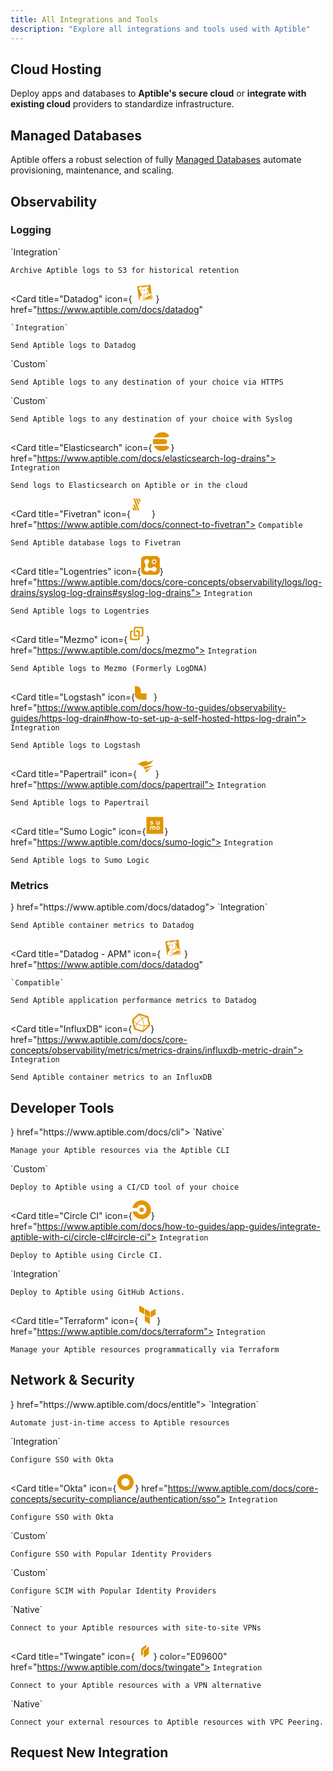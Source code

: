 ```yaml
---
title: All Integrations and Tools
description: "Explore all integrations and tools used with Aptible"
---
```


## Cloud Hosting

Deploy apps and databases to **Aptible's secure cloud** or **integrate with existing cloud** providers to standardize infrastructure.

<CloudsSnippet />

## Managed Databases

Aptible offers a robust selection of fully [Managed Databases](https://www.aptible.com/docs/databases) automate provisioning, maintenance, and scaling.

<DatabasesSnippet />

## Observability

### Logging

<CardGroup cols={3}>
  <Card title="Amazon S3" icon="aws" color="E09600" href="https://www.aptible.com/docs/s3-log-archives">
    `Integration`

    Archive Aptible logs to S3 for historical retention
  </Card>

  <Card
    title="Datadog"
    icon={
<svg fill="#E09600" width="30px" height="30px"  viewBox="0 0 16 16" xmlns="http://www.w3.org/2000/svg" ><path  fill-rule="evenodd" d="M12.886 10.938l-1.157-.767-.965 1.622-1.122-.33-.988 1.517.05.478 5.374-.996-.313-3.378-.879 1.854zm-5.01-1.456l.861-.12c.14.064.237.088.404.13.26.069.562.134 1.009-.092.104-.052.32-.251.408-.365l3.532-.644.36 4.388L8.4 13.876l-.524-4.394zm6.56-1.581l-.348.067-.67-6.964L2.004 2.336l1.407 11.481 1.335-.195a3.03 3.03 0 00-.556-.576c-.393-.33-.254-.888-.022-1.24.307-.596 1.889-1.354 1.8-2.307-.033-.346-.088-.797-.407-1.106-.012.128.01.252.01.252s-.132-.169-.197-.398c-.065-.088-.116-.117-.185-.234-.05.136-.043.294-.043.294s-.107-.255-.125-.47a.752.752 0 00-.08.279s-.139-.403-.107-.62c-.064-.188-.252-.562-.199-1.412.348.245 1.115.187 1.414-.256.1-.147.167-.548-.05-1.337-.139-.506-.483-1.26-.618-1.546l-.016.012c.071.23.217.713.273.947.17.71.215.958.136 1.285-.068.285-.23.471-.642.68-.412.208-.958-.3-.993-.328-.4-.32-.709-.844-.744-1.098-.035-.278.16-.445.258-.672-.14.04-.298.112-.298.112s.188-.195.419-.364c.095-.063.152-.104.252-.188-.146-.003-.264.002-.264.002s.243-.133.496-.23c-.185-.007-.362 0-.362 0s.544-.245.973-.424c.295-.122.583-.086.745.15.212.308.436.476.909.58.29-.13.379-.197.744-.297.321-.355.573-.401.573-.401s-.125.115-.158.297c.182-.145.382-.265.382-.265s-.078.096-.15.249l.017.025c.213-.129.463-.23.463-.23s-.072.091-.156.209c.16-.002.486.006.612.02.745.017.9-.8 1.185-.902.358-.129.518-.206 1.128.396.523.518.932 1.444.73 1.652-.171.172-.507-.068-.879-.534a2.026 2.026 0 01-.415-.911c-.059-.313-.288-.495-.288-.495s.133.297.133.56c0 .142.018.678.246.979-.022.044-.033.217-.058.25-.265-.323-.836-.554-.929-.622.315.26 1.039.856 1.317 1.428.263.54.108 1.035.24 1.164.039.037.566.698.668 1.03.177.58.01 1.188-.222 1.566l-.647.101c-.094-.026-.158-.04-.243-.09.047-.082.14-.29.14-.333l-.036-.065a2.737 2.737 0 01-.819.726c-.367.21-.79.177-1.065.092-.781-.243-1.52-.774-1.698-.914 0 0-.005.112.028.137.197.223.648.628 1.085.91l-.93.102.44 3.444c-.196.029-.226.042-.44.073-.187-.669-.547-1.105-.94-1.36-.347-.223-.825-.274-1.283-.183l-.03.034c.319-.033.695.014 1.08.26.38.24.685.863.797 1.238.144.479.244.991-.144 1.534-.275.386-1.08.6-1.73.138.174.281.409.51.725.554.469.064.914-.018 1.22-.334.262-.27.4-.836.364-1.432l.414-.06.15 1.069 6.852-.83-.56-5.487zm-4.168-2.905c-.02.044-.05.073-.005.216l.003.008.007.019.02.042c.08.168.17.326.32.406.038-.006.078-.01.12-.013a.546.546 0 01.284.047.607.607 0 00.003-.13c-.01-.212.042-.573-.363-.762-.153-.072-.367-.05-.439.04a.175.175 0 01.034.007c.108.038.035.075.015.12zm1.134 1.978c-.053-.03-.301-.018-.475.003-.333.04-.691.155-.77.217-.143.111-.078.305.027.384.297.223.556.372.83.336.168-.022.317-.29.422-.534.072-.167.072-.348-.034-.406zM8.461 5.259c.093-.09-.467-.207-.902.09-.32.221-.33.693-.024.96.03.027.056.046.08.06a2.75 2.75 0 01.809-.24c.065-.072.14-.2.121-.434-.025-.315-.263-.265-.084-.436z" clip-rule="evenodd"/></svg>
}
    href="https://www.aptible.com/docs/datadog"
  >
    `Integration`

    Send Aptible logs to Datadog
  </Card>

  <Card title="Custom - HTTPS" icon="globe" color="E09600" href="https://www.aptible.com/docs/https-log-drains">
    `Custom`

    Send Aptible logs to any destination of your choice via HTTPS
  </Card>

  <Card title="Custom - Syslog" icon="globe" color="E09600" href="https://www.aptible.com/docs/syslog-log-drains">
    `Custom`

    Send Aptible logs to any destination of your choice with Syslog
  </Card>

  <Card title="Elasticsearch" icon={<svg fill="#E09600" width="30px" height="30px" viewBox="0 0 24 24" role="img" xmlns="http://www.w3.org/2000/svg"><path d="M13.394 0C8.683 0 4.609 2.716 2.644 6.667h15.641a4.77 4.77 0 0 0 3.073-1.11c.446-.375.864-.785 1.247-1.243l.001-.002A11.974 11.974 0 0 0 13.394 0zM1.804 8.889a12.009 12.009 0 0 0 0 6.222h14.7a3.111 3.111 0 1 0 0-6.222zm.84 8.444C4.61 21.283 8.684 24 13.395 24c3.701 0 7.011-1.677 9.212-4.312l-.001-.002a9.958 9.958 0 0 0-1.247-1.243 4.77 4.77 0 0 0-3.073-1.11z"/></svg>} href="https://www.aptible.com/docs/elasticsearch-log-drains">
    `Integration`&#x20;

    Send logs to Elasticsearch on Aptible or in the cloud
  </Card>

  <Card title="Fivetran" icon={<svg fill="#E09600" width="30px" height="30px" viewBox="0 0 100 100" role="img" xmlns="http://www.w3.org/2000/svg"><path  d="M40.8,32h6.4c0.5,0,1-0.4,1-1c0-0.1,0-0.3-0.1-0.4L37.1,0.6C36.9,0.3,36.6,0,36.2,0h-6.4c-0.5,0-1,0.4-1,1 		c0,0.1,0,0.2,0.1,0.3l11.1,30.2C40.1,31.8,40.4,32,40.8,32z"/> 	<path class="st0" d="M39.7,64h6.4c0.5,0,1-0.4,1-1c0-0.1,0-0.2-0.1-0.3L24.2,0.6C24.1,0.3,23.7,0,23.3,0h-6.4c-0.5,0-1,0.4-1,1 		c0,0.1,0,0.2,0.1,0.3l22.8,62.1C38.9,63.8,39.3,64,39.7,64z"/> 	<path class="st0" d="M27,64h6.4c0.5,0,0.9-0.4,1-0.9c0-0.1,0-0.3-0.1-0.4L23.2,32.6c-0.1-0.4-0.5-0.6-0.9-0.6h-6.5 		c-0.5,0-0.9,0.5-0.9,1c0,0.1,0,0.2,0.1,0.3l11,30.1C26.3,63.8,26.6,64,27,64z"/> 	<path class="st0" d="M41.6,1.3l5.2,14.1c0.1,0.4,0.5,0.6,0.9,0.6H54c0.5,0,1-0.4,1-1c0-0.1,0-0.2-0.1-0.3L49.7,0.6 		C49.6,0.3,49.3,0,48.9,0h-6.4c-0.5,0-1,0.4-1,1C41.5,1.1,41.5,1.2,41.6,1.3z"/> 	<path class="st0" d="M15.2,64h6.4c0.5,0,1-0.4,1-1c0-0.1,0-0.2-0.1-0.3l-5.2-14.1c-0.1-0.4-0.5-0.6-0.9-0.6H10c-0.5,0-1,0.4-1,1 		c0,0.1,0,0.2,0.1,0.3l5.2,14.1C14.4,63.8,14.8,64,15.2,64z"/> </svg>                             } href="https://www.aptible.com/docs/connect-to-fivetran">
    `Compatible`

    Send Aptible database logs to Fivetran
  </Card>

  <Card title="Logentries" icon={<svg width="30px" height="30px" viewBox="0 0 256 256" version="1.1" xmlns="http://www.w3.org/2000/svg" xmlns:xlink="http://www.w3.org/1999/xlink" preserveAspectRatio="xMidYMid"> 	<g> 		<path d="M201.73137,255.654114 L53.5857267,255.654114 C24.0701195,255.654114 0.230590681,231.814585 0.230590681,202.298978 L0.230590681,53.5857267 C0.230590681,24.0701195 24.0701195,0.230590681 53.5857267,0.230590681 L201.73137,0.230590681 C231.246977,0.230590681 255.086506,24.0701195 255.086506,53.5857267 L255.086506,202.298978 C255.086506,231.814585 231.246977,255.654114 201.73137,255.654114 Z" fill="#E09600">  </path> 		<path d="M202.298978,71.7491772 C204.569409,70.0463537 207.407448,68.3435302 209.67788,66.6407067 C208.542664,62.6674519 206.272233,59.261805 204.001801,55.856158 C201.163762,56.9913736 198.893331,58.6941971 196.055292,59.8294128 C194.352468,58.6941971 192.649645,56.9913736 190.379214,55.856158 C190.946821,53.0181188 191.514429,49.6124719 192.082037,46.7744327 C188.108782,45.639217 184.135527,43.9363936 180.162273,43.3687857 C179.027057,46.2068249 178.459449,49.044864 177.324234,51.8829032 C175.053802,51.8829032 172.783371,52.450511 171.080547,53.0181188 C169.377724,50.7476875 167.6749,47.9096484 165.972077,45.639217 C161.998822,46.7744327 158.593175,49.044864 155.187528,51.8829032 C156.322744,54.7209423 157.457959,57.5589815 159.160783,60.3970206 C157.457959,62.0998441 156.322744,63.8026676 155.187528,65.5054911 C152.349489,64.9378832 148.943842,64.3702754 146.105803,63.8026676 C144.970587,67.7759224 143.835372,71.7491772 142.700156,75.722432 C145.538195,76.8576477 148.376234,77.9928633 151.214273,78.5604712 C151.214273,80.8309025 151.781881,83.1013338 151.781881,85.3717651 C149.51145,87.0745886 146.673411,88.7774121 144.402979,90.4802356 C145.538195,94.4534904 147.808626,97.8591374 150.646666,101.264784 C153.484705,100.129569 156.322744,98.4267452 159.160783,97.2915295 C160.863606,98.994353 162.56643,100.129569 164.269253,101.264784 C163.701646,104.102823 163.134038,107.50847 162.56643,110.34651 C166.539685,112.049333 170.51294,112.616941 174.486194,113.184549 C175.053802,110.34651 176.189018,107.50847 177.324234,104.670431 C179.594665,104.670431 181.865096,104.102823 184.135527,104.102823 C185.838351,106.373255 187.541174,109.211294 189.243998,111.481725 C193.217253,109.778902 196.6229,108.076078 199.460939,105.238039 C198.325723,102.4 196.6229,99.5619609 195.487684,96.7239217 C196.6229,95.0210982 198.325723,93.3182747 199.460939,91.6154512 C202.298978,92.1830591 205.704625,92.7506669 208.542664,93.3182747 C209.67788,89.3450199 211.380703,85.3717651 211.948311,81.3985103 C209.110272,80.8309025 206.272233,79.6956868 203.434194,78.5604712 C203.434194,76.2900398 202.866586,74.0196085 202.298978,71.7491772 L202.298978,71.7491772 Z M189.811606,79.6956868 C189.811606,87.0745886 181.865096,92.1830591 175.053802,89.9126277 C168.810116,88.2098043 164.836861,80.8309025 167.107293,74.5872164 C168.242508,70.6139615 171.648155,68.3435302 175.053802,67.2083146 C182.432704,64.9378832 190.379214,71.7491772 189.811606,79.6956868 L189.811606,79.6956868 Z" fill="#FFFFFF">  </path> 		<circle fill="#F36D21" cx="177.324234" cy="78.5604712" r="17.0282349">  </circle> 		<path d="M127.374745,193.217253 C140.997332,192.649645 150.079058,202.298978 160.863606,207.975056 C176.756626,216.489174 192.082037,214.78635 204.001801,200.596155 C209.67788,193.784861 212.515919,186.973567 212.515919,179.594665 L212.515919,179.594665 C212.515919,172.783371 209.67788,165.404469 204.569409,159.160783 C192.649645,144.402979 177.324234,144.402979 161.431214,152.349489 C155.755136,155.187528 150.646666,159.728391 144.402979,162.56643 C129.645176,169.377724 115.45498,168.810116 102.4,156.890352 C89.3450199,144.402979 84.8041573,130.212784 92.7506669,113.752157 C95.588706,108.076078 99.5619609,102.4 102.4,96.7239217 C111.481725,80.2632946 113.184549,63.8026676 97.8591374,50.7476875 C91.6154512,45.0716092 84.2365495,42.8011779 77.4252555,42.8011779 L77.4252555,42.8011779 C70.6139615,42.8011779 63.2350598,45.639217 56.4237658,50.7476875 C40.5307466,63.2350598 38.8279231,80.8309025 49.6124719,96.1563139 C65.5054911,118.293019 67.2083146,138.159293 50.1800797,160.295999 C39.3955309,174.486194 39.3955309,190.946821 53.0181188,204.001801 C59.8294128,210.813095 67.2083146,213.651135 74.5872164,213.651135 L74.5872164,213.651135 C81.9661181,213.651135 89.9126277,210.813095 97.2915295,206.272233 C106.940863,200.028547 115.45498,192.082037 127.374745,193.217253 L127.374745,193.217253 Z" fill="#FFFFFF">  </path> 	</g> </svg>} href="https://www.aptible.com/docs/core-concepts/observability/logs/log-drains/syslog-log-drains#syslog-log-drains">
    `Integration`

    Send Aptible logs to Logentries
  </Card>

  <Card title="Mezmo" icon={<svg version="1.0" xmlns="http://www.w3.org/2000/svg"  width="30" height="30" viewBox="0 0 300.000000 300.000000"  preserveAspectRatio="xMidYMid meet"> <g transform="translate(0.000000,300.000000) scale(0.050000,-0.050000)" fill="#E09600" stroke="none"> <path d="M2330 5119 c-86 -26 -205 -130 -251 -220 -60 -118 -61 -2498 -1 -2615 111 -215 194 -244 701 -244 l421 0 0 227 0 228 -285 3 c-465 4 -434 -73 -435 1088 0 1005 0 1002 119 1064 79 40 1861 45 1939 5 136 -70 132 -41 132 -1051 0 -1107 1 -1104 -264 -1104 -190 -1 -186 5 -186 -242 l0 -218 285 0 c315 1 396 22 499 132 119 127 116 96 116 1414 l0 1207 -55 108 c-41 82 -80 124 -153 169 l-99 60 -1211 3 c-668 2 -1239 -4 -1272 -14z"/> <path d="M1185 3961 c-106 -26 -219 -113 -279 -216 l-56 -95 0 -1240 c0 -1737 -175 -1560 1550 -1560 l1230 0 83 44 c248 133 247 127 247 1530 l0 1189 -55 108 c-112 221 -220 258 -760 259 l-385 0 0 -238 0 -238 285 -8 c469 -13 435 72 435 -1086 0 -1013 1 -1007 -131 -1062 -100 -41 -1798 -41 -1898 0 -132 55 -131 49 -131 1062 0 1115 -15 1061 292 1085 l149 11 -5 232 -6 232 -250 3 c-137 2 -279 -4 -315 -12z"/> </g> </svg>} href="https://www.aptible.com/docs/mezmo">
    `Integration`

    Send Aptible logs to Mezmo (Formerly LogDNA)
  </Card>

  <Card title="Logstash" icon={<svg xmlns="http://www.w3.org/2000/svg" width="30" height="30" viewBox="200 50 200 200" fill="none">   <g clip-path="url(#clip0_404_1629)">     <path d="M0 8C0 3.58172 3.58172 0 8 0H512C516.418 0 520 3.58172 520 8V332C520 336.418 516.418 340 512 340H8C3.58172 340 0 336.418 0 332V8Z" fill="none"></path>     <path d="M262.969 175.509H195.742V98H216.042C242.142 98 262.969 119.091 262.969 144.927V175.509Z" fill="#E09600"></path>     <path d="M262.969 243C225.797 243 195.478 212.945 195.478 175.509H262.969V243Z" fill="#E09600"></path>     <path d="M262.969 175.509H324.397V243H262.969V175.509Z" fill="#E09600"></path>     <path d="M262.969 175.509H277.206V243H262.969V175.509Z" fill="#E09600"></path>   </g>   <defs>     <clipPath id="clip0_404_1629">       <rect width="520" height="340" fill="white"></rect>     </clipPath>   </defs> </svg>} href="https://www.aptible.com/docs/how-to-guides/observability-guides/https-log-drain#how-to-set-up-a-self-hosted-https-log-drain">
    `Integration`

    Send Aptible logs to Logstash
  </Card>

  <Card title="Papertrail" icon={<svg fill="#E09600" width="30px" height="30px"  viewBox="-2.5 0 75 75" xmlns="http://www.w3.org/2000/svg" ><path  fill-rule="evenodd"  d="M30.47 30.408l-8.773 2.34C15.668 27.308 8.075 23.9 0 23.04A70.43 70.43 0 0 1 40.898 9.803l-5.026 4.62s21.385-.75 26.755-8.117c-.14.763-.37 1.507-.687 2.217a24.04 24.04 0 0 1-7.774 10.989 44.55 44.55 0 0 1-11.083 6.244 106.49 106.49 0 0 1-12.051 4.402h-.562M64 29.44a117.73 117.73 0 0 0-40.242 5.339 38.71 38.71 0 0 1 6.775 9.647C41.366 38.43 56.258 30.75 63.97 29.7M32 47.485c1.277 3.275 2.096 6.7 2.435 10.21L53.167 38.37z" clip-rule="evenodd"/></svg>} href="https://www.aptible.com/docs/papertrail">
    `Integration`

    Send Aptible logs to Papertrail
  </Card>

  <Card title="Sumo Logic" icon={<svg version="1.0" xmlns="http://www.w3.org/2000/svg"  width="30" height="30" viewBox="0 0 200.000000 200.000000"  preserveAspectRatio="xMidYMid meet"> <metadata> Created by potrace 1.10, written by Peter Selinger 2001-2011 </metadata> <g transform="translate(0.000000,200.000000) scale(0.100000,-0.100000)" fill="#E09600" stroke="none"> <path d="M105 1888 c-3 -7 -4 -411 -3 -898 l3 -885 895 0 895 0 0 895 0 895 -893 3 c-709 2 -894 0 -897 -10z m663 -447 c48 -24 52 -38 19 -69 l-23 -22 -39 20 c-46 23 -93 26 -120 6 -27 -20 -12 -43 37 -56 98 -24 119 -32 148 -56 61 -52 29 -156 -57 -185 -57 -18 -156 -6 -203 25 -46 30 -49 44 -16 75 l23 22 38 -25 c45 -31 124 -36 146 -10 22 27 -2 46 -89 69 -107 28 -122 42 -122 115 0 63 10 78 70 105 46 20 133 14 188 -14z m502 -116 c0 -124 2 -137 21 -156 16 -16 29 -20 53 -15 58 11 66 33 66 178 l0 129 48 -3 47 -3 3 -187 2 -188 -45 0 c-33 0 -45 4 -45 15 0 12 -6 11 -32 -5 -37 -23 -112 -27 -152 -8 -52 23 -61 51 -64 206 -2 78 -1 149 2 157 4 10 20 15 51 15 l45 0 0 -135z m-494 -419 l28 -23 35 24 c30 21 45 24 90 20 46 -3 59 -9 83 -36 l28 -31 0 -160 0 -160 -44 0 -44 0 -4 141 c-3 125 -5 142 -22 155 -29 20 -54 17 -81 -11 -24 -23 -25 -29 -25 -155 l0 -130 -45 0 -45 0 0 119 c0 117 -9 168 -33 183 -22 14 -48 8 -72 -17 -24 -23 -25 -29 -25 -155 l0 -130 -45 0 -45 0 0 190 0 190 45 0 c34 0 45 -4 45 -16 0 -13 5 -12 26 5 38 30 114 29 150 -3z m654 2 c71 -36 90 -74 90 -177 0 -75 -3 -91 -24 -122 -64 -94 -217 -103 -298 -18 l-38 40 0 99 c0 97 1 100 32 135 17 20 45 42 62 50 49 21 125 18 176 -7z"/> <path d="M1281 824 c-28 -24 -31 -31 -31 -88 0 -95 44 -139 117 -115 46 15 66 57 61 127 -4 45 -10 60 -32 79 -36 30 -77 29 -115 -3z"/> </g> </svg>} href="https://www.aptible.com/docs/sumo-logic">
    `Integration`

    Send Aptible logs to Sumo Logic
  </Card>
</CardGroup>

### Metrics

<CardGroup cols={3}>
  <Card title="Datadog - Container Monitoring" icon={<svg fill="#E09600" width="30px" height="30px"  viewBox="0 0 16 16" xmlns="http://www.w3.org/2000/svg" ><path  fill-rule="evenodd" d="M12.886 10.938l-1.157-.767-.965 1.622-1.122-.33-.988 1.517.05.478 5.374-.996-.313-3.378-.879 1.854zm-5.01-1.456l.861-.12c.14.064.237.088.404.13.26.069.562.134 1.009-.092.104-.052.32-.251.408-.365l3.532-.644.36 4.388L8.4 13.876l-.524-4.394zm6.56-1.581l-.348.067-.67-6.964L2.004 2.336l1.407 11.481 1.335-.195a3.03 3.03 0 00-.556-.576c-.393-.33-.254-.888-.022-1.24.307-.596 1.889-1.354 1.8-2.307-.033-.346-.088-.797-.407-1.106-.012.128.01.252.01.252s-.132-.169-.197-.398c-.065-.088-.116-.117-.185-.234-.05.136-.043.294-.043.294s-.107-.255-.125-.47a.752.752 0 00-.08.279s-.139-.403-.107-.62c-.064-.188-.252-.562-.199-1.412.348.245 1.115.187 1.414-.256.1-.147.167-.548-.05-1.337-.139-.506-.483-1.26-.618-1.546l-.016.012c.071.23.217.713.273.947.17.71.215.958.136 1.285-.068.285-.23.471-.642.68-.412.208-.958-.3-.993-.328-.4-.32-.709-.844-.744-1.098-.035-.278.16-.445.258-.672-.14.04-.298.112-.298.112s.188-.195.419-.364c.095-.063.152-.104.252-.188-.146-.003-.264.002-.264.002s.243-.133.496-.23c-.185-.007-.362 0-.362 0s.544-.245.973-.424c.295-.122.583-.086.745.15.212.308.436.476.909.58.29-.13.379-.197.744-.297.321-.355.573-.401.573-.401s-.125.115-.158.297c.182-.145.382-.265.382-.265s-.078.096-.15.249l.017.025c.213-.129.463-.23.463-.23s-.072.091-.156.209c.16-.002.486.006.612.02.745.017.9-.8 1.185-.902.358-.129.518-.206 1.128.396.523.518.932 1.444.73 1.652-.171.172-.507-.068-.879-.534a2.026 2.026 0 01-.415-.911c-.059-.313-.288-.495-.288-.495s.133.297.133.56c0 .142.018.678.246.979-.022.044-.033.217-.058.25-.265-.323-.836-.554-.929-.622.315.26 1.039.856 1.317 1.428.263.54.108 1.035.24 1.164.039.037.566.698.668 1.03.177.58.01 1.188-.222 1.566l-.647.101c-.094-.026-.158-.04-.243-.09.047-.082.14-.29.14-.333l-.036-.065a2.737 2.737 0 01-.819.726c-.367.21-.79.177-1.065.092-.781-.243-1.52-.774-1.698-.914 0 0-.005.112.028.137.197.223.648.628 1.085.91l-.93.102.44 3.444c-.196.029-.226.042-.44.073-.187-.669-.547-1.105-.94-1.36-.347-.223-.825-.274-1.283-.183l-.03.034c.319-.033.695.014 1.08.26.38.24.685.863.797 1.238.144.479.244.991-.144 1.534-.275.386-1.08.6-1.73.138.174.281.409.51.725.554.469.064.914-.018 1.22-.334.262-.27.4-.836.364-1.432l.414-.06.15 1.069 6.852-.83-.56-5.487zm-4.168-2.905c-.02.044-.05.073-.005.216l.003.008.007.019.02.042c.08.168.17.326.32.406.038-.006.078-.01.12-.013a.546.546 0 01.284.047.607.607 0 00.003-.13c-.01-.212.042-.573-.363-.762-.153-.072-.367-.05-.439.04a.175.175 0 01.034.007c.108.038.035.075.015.12zm1.134 1.978c-.053-.03-.301-.018-.475.003-.333.04-.691.155-.77.217-.143.111-.078.305.027.384.297.223.556.372.83.336.168-.022.317-.29.422-.534.072-.167.072-.348-.034-.406zM8.461 5.259c.093-.09-.467-.207-.902.09-.32.221-.33.693-.024.96.03.027.056.046.08.06a2.75 2.75 0 01.809-.24c.065-.072.14-.2.121-.434-.025-.315-.263-.265-.084-.436z" clip-rule="evenodd"/></svg>} href="https://www.aptible.com/docs/datadog">
    `Integration`

    Send Aptible container metrics to Datadog
  </Card>

  <Card
    title="Datadog - APM"
    icon={
<svg fill="#E09600" width="30px" height="30px"  viewBox="0 0 16 16" xmlns="http://www.w3.org/2000/svg" ><path  fill-rule="evenodd" d="M12.886 10.938l-1.157-.767-.965 1.622-1.122-.33-.988 1.517.05.478 5.374-.996-.313-3.378-.879 1.854zm-5.01-1.456l.861-.12c.14.064.237.088.404.13.26.069.562.134 1.009-.092.104-.052.32-.251.408-.365l3.532-.644.36 4.388L8.4 13.876l-.524-4.394zm6.56-1.581l-.348.067-.67-6.964L2.004 2.336l1.407 11.481 1.335-.195a3.03 3.03 0 00-.556-.576c-.393-.33-.254-.888-.022-1.24.307-.596 1.889-1.354 1.8-2.307-.033-.346-.088-.797-.407-1.106-.012.128.01.252.01.252s-.132-.169-.197-.398c-.065-.088-.116-.117-.185-.234-.05.136-.043.294-.043.294s-.107-.255-.125-.47a.752.752 0 00-.08.279s-.139-.403-.107-.62c-.064-.188-.252-.562-.199-1.412.348.245 1.115.187 1.414-.256.1-.147.167-.548-.05-1.337-.139-.506-.483-1.26-.618-1.546l-.016.012c.071.23.217.713.273.947.17.71.215.958.136 1.285-.068.285-.23.471-.642.68-.412.208-.958-.3-.993-.328-.4-.32-.709-.844-.744-1.098-.035-.278.16-.445.258-.672-.14.04-.298.112-.298.112s.188-.195.419-.364c.095-.063.152-.104.252-.188-.146-.003-.264.002-.264.002s.243-.133.496-.23c-.185-.007-.362 0-.362 0s.544-.245.973-.424c.295-.122.583-.086.745.15.212.308.436.476.909.58.29-.13.379-.197.744-.297.321-.355.573-.401.573-.401s-.125.115-.158.297c.182-.145.382-.265.382-.265s-.078.096-.15.249l.017.025c.213-.129.463-.23.463-.23s-.072.091-.156.209c.16-.002.486.006.612.02.745.017.9-.8 1.185-.902.358-.129.518-.206 1.128.396.523.518.932 1.444.73 1.652-.171.172-.507-.068-.879-.534a2.026 2.026 0 01-.415-.911c-.059-.313-.288-.495-.288-.495s.133.297.133.56c0 .142.018.678.246.979-.022.044-.033.217-.058.25-.265-.323-.836-.554-.929-.622.315.26 1.039.856 1.317 1.428.263.54.108 1.035.24 1.164.039.037.566.698.668 1.03.177.58.01 1.188-.222 1.566l-.647.101c-.094-.026-.158-.04-.243-.09.047-.082.14-.29.14-.333l-.036-.065a2.737 2.737 0 01-.819.726c-.367.21-.79.177-1.065.092-.781-.243-1.52-.774-1.698-.914 0 0-.005.112.028.137.197.223.648.628 1.085.91l-.93.102.44 3.444c-.196.029-.226.042-.44.073-.187-.669-.547-1.105-.94-1.36-.347-.223-.825-.274-1.283-.183l-.03.034c.319-.033.695.014 1.08.26.38.24.685.863.797 1.238.144.479.244.991-.144 1.534-.275.386-1.08.6-1.73.138.174.281.409.51.725.554.469.064.914-.018 1.22-.334.262-.27.4-.836.364-1.432l.414-.06.15 1.069 6.852-.83-.56-5.487zm-4.168-2.905c-.02.044-.05.073-.005.216l.003.008.007.019.02.042c.08.168.17.326.32.406.038-.006.078-.01.12-.013a.546.546 0 01.284.047.607.607 0 00.003-.13c-.01-.212.042-.573-.363-.762-.153-.072-.367-.05-.439.04a.175.175 0 01.034.007c.108.038.035.075.015.12zm1.134 1.978c-.053-.03-.301-.018-.475.003-.333.04-.691.155-.77.217-.143.111-.078.305.027.384.297.223.556.372.83.336.168-.022.317-.29.422-.534.072-.167.072-.348-.034-.406zM8.461 5.259c.093-.09-.467-.207-.902.09-.32.221-.33.693-.024.96.03.027.056.046.08.06a2.75 2.75 0 01.809-.24c.065-.072.14-.2.121-.434-.025-.315-.263-.265-.084-.436z" clip-rule="evenodd"/></svg>
}
    href="https://www.aptible.com/docs/datadog"
  >
    `Compatible`

    Send Aptible application performance metrics to Datadog
  </Card>

  <Card title="InfluxDB" icon={<svg fill="#E09600" width="30px" height="30px" viewBox="-2.5 0 261 261" version="1.1" xmlns="http://www.w3.org/2000/svg" xmlns:xlink="http://www.w3.org/1999/xlink" preserveAspectRatio="xMidYMid">     <g>         <path d="M255.59672,156.506259 L230.750771,48.7630778 C229.35754,42.9579495 224.016822,36.920616 217.979489,35.2951801 L104.895589,0.464410265 C103.502359,-2.84217094e-14 101.876923,-2.84217094e-14 100.019282,-2.84217094e-14 C95.1429738,-2.84217094e-14 90.266666,1.85764106 86.783589,4.87630778 L5.74399781,80.3429758 C1.33210029,84.290463 -0.989951029,92.1854375 0.403279765,97.7583607 L26.8746649,213.164312 C28.2678956,218.96944 33.6086137,225.006773 39.6459471,226.632209 L145.531487,259.605338 C146.924718,260.069748 148.550154,260.069748 150.407795,260.069748 C155.284103,260.069748 160.160411,258.212107 163.643488,255.19344 L250.256002,174.61826 C254.6679,169.974157 256.989951,162.543593 255.59672,156.506259 Z M116.738051,26.0069748 L194.52677,49.9241035 C197.545437,50.852924 197.545437,52.2461548 194.52677,52.9427702 L153.658667,62.2309755 C150.64,63.159796 146.228103,61.7665652 144.138257,59.4445139 L115.809231,28.7934364 C113.254974,26.23918 113.719384,25.0781543 116.738051,26.0069748 Z M165.268924,165.330054 C166.197744,168.348721 164.107898,170.206362 161.089231,169.277541 L77.2631786,143.270567 C74.2445119,142.341746 73.5478965,139.78749 75.8699478,137.697643 L139.958564,78.0209245 C142.280616,75.6988732 144.834872,76.6276937 145.531487,79.6463604 L165.268924,165.330054 Z M27.10687,89.398976 L95.1429738,26.0069748 C97.4650251,23.6849235 100.948102,24.1493338 103.270153,26.23918 L137.404308,63.159796 C139.726359,65.4818473 139.261949,68.9649243 137.172103,71.2869756 L69.1359989,134.678977 C66.8139476,137.001028 63.3308706,136.536618 61.0088193,134.446772 L26.8746649,97.5261556 C24.5526135,94.9718991 24.7848187,91.256617 27.10687,89.398976 Z M43.5934344,189.711593 L25.7136392,110.761848 C24.7848187,107.743181 26.1780495,107.046566 28.2678956,109.368617 L56.5969218,140.019695 C58.9189731,142.341746 59.6155885,146.753644 58.9189731,149.77231 L46.6121011,189.711593 C45.6832806,192.962465 44.2900498,192.962465 43.5934344,189.711593 Z M143.209436,236.15262 L54.2748705,208.520209 C51.2562038,207.591388 49.3985627,204.340516 50.3273832,201.089645 L65.1885117,153.255387 C66.1173322,150.236721 69.3682041,148.37908 72.6190759,149.3079 L161.553642,176.708106 C164.572308,177.636926 166.429949,180.887798 165.501129,184.13867 L150.64,231.972927 C149.478975,234.991594 146.460308,236.849235 143.209436,236.15262 Z M222.159181,171.367388 L162.714667,226.632209 C160.392616,228.954261 159.23159,228.02544 160.160411,225.006773 L172.467283,185.06749 C173.396103,182.048824 176.646975,178.797952 179.897847,178.333542 L220.76595,169.045336 C223.784617,167.884311 224.249027,169.277541 222.159181,171.367388 Z M228.660925,159.292721 L179.665642,170.438567 C176.646975,171.367388 173.396103,169.277541 172.699488,166.258875 L151.801026,75.6988732 C150.872206,72.6802064 152.962052,69.4293346 155.980718,68.7327192 L204.976001,57.5868728 C207.994668,56.6580523 211.24554,58.7478985 211.942155,61.7665652 L232.840617,152.326567 C233.537233,155.809644 231.679592,158.828311 228.660925,159.292721 Z">  </path>     </g> </svg>} href="https://www.aptible.com/docs/core-concepts/observability/metrics/metrics-drains/influxdb-metric-drain">
    `Integration`

    Send Aptible container metrics to an InfluxDB
  </Card>
</CardGroup>

## Developer Tools

<CardGroup cols={3}>
  <Card title="Aptible CLI" icon={<svg version="1.0" xmlns="http://www.w3.org/2000/svg"  width="30" height="30" viewBox="50 50 200 200"  preserveAspectRatio="xMidYMid meet"> <g transform="translate(0.000000,300.000000) scale(0.100000,-0.100000)" fill="#E09600" stroke="none"> <path d="M873 1982 l-263 -266 0 -173 c0 -95 3 -173 7 -173 5 0 205 197 445 437 l438 438 438 -438 c240 -240 440 -437 445 -437 4 0 7 79 7 176 l0 176 -266 264 -266 264 -361 -1 -362 0 -262 -267z"/> <path d="M1006 1494 l-396 -396 0 -174 c0 -96 3 -174 7 -174 5 0 124 116 265 257 l258 258 0 -258 0 -257 140 0 140 0 0 570 c0 314 -4 570 -9 570 -4 0 -187 -178 -405 -396z"/> <path d="M1590 1320 l0 -570 135 0 135 0 0 260 0 260 260 -260 c143 -143 262 -260 265 -260 3 0 5 80 5 178 l0 177 -394 393 c-217 215 -397 392 -400 392 -3 0 -6 -256 -6 -570z"/> </g> </svg>} href="https://www.aptible.com/docs/cli">
    `Native`

    Manage your Aptible resources via the Aptible CLI
  </Card>

  <Card title="Custom CI/CD" icon="globe" color="E09600" href="https://www.aptible.com/docs/how-to-guides/app-guides/integrate-aptible-with-ci/overview">
    `Custom`

    Deploy to Aptible using a CI/CD tool of your choice
  </Card>

  <Card title="Circle CI" icon={<svg width="30px" height="30px" viewBox="-1.5 0 259 259" version="1.1" xmlns="http://www.w3.org/2000/svg" xmlns:xlink="http://www.w3.org/1999/xlink" preserveAspectRatio="xMidYMid"> 	<g fill="#E09600"> 		<circle cx="126.157031" cy="129.007874" r="30.5932958">  </circle> 		<path d="M1.20368953,96.5716086 C1.20368953,96.9402024 0.835095614,97.6773903 0.835095614,98.0459843 C0.835095614,101.36333 3.41525309,104.312081 7.10119236,104.312081 L59.0729359,104.312081 C61.6530934,104.312081 63.496063,102.837706 64.6018448,100.626142 C75.2910686,77.0361305 98.8810798,61.1865916 125.788436,61.1865916 C163.016423,61.1865916 193.241125,91.4112936 193.241125,128.63928 C193.241125,165.867267 163.016423,196.091969 125.788436,196.091969 C98.5124859,196.091969 75.2910686,179.873835 64.6018448,157.021013 C63.496063,154.440855 61.6530934,152.96648 59.0729359,152.96648 L7.10119236,152.96648 C3.78384701,152.96648 0.835095614,155.546637 0.835095614,159.232575 C0.835095614,159.60117 0.835095614,160.338357 1.20368953,160.706952 C15.5788527,216.733228 66.0762205,258.015748 126.157031,258.015748 C197.295658,258.015748 255.164905,200.146502 255.164905,129.007874 C255.164905,57.8692464 197.295658,0 126.157031,0 C66.0762205,0 15.5788527,41.2825197 1.20368953,96.5716086 L1.20368953,96.5716086 Z">  </path> 	</g> </svg>} href="https://www.aptible.com/docs/how-to-guides/app-guides/integrate-aptible-with-ci/circle-cl#circle-ci">
    `Integration`

    Deploy to Aptible using Circle CI.
  </Card>

  <Card title="GitHub Actions" icon="github" color="E09600" href="https://www.aptible.com/docs/core-concepts/apps/deploying-apps/linking-apps-to-sources#using-the-aptible-deploy-github-action">
    `Integration`

    Deploy to Aptible using GitHub Actions.
  </Card>

  <Card title="Terraform" icon={<svg fill="#E09600" width="30px" height="30px"  viewBox="0 0 16 16" xmlns="http://www.w3.org/2000/svg" fill="none">  <g fill="#E09600">  <path d="M1 0v5.05l4.349 2.527V2.526L1 0zM10.175 5.344l-4.35-2.525v5.05l4.35 2.527V5.344zM10.651 10.396V5.344L15 2.819v5.05l-4.349 2.527zM10.174 16l-4.349-2.526v-5.05l4.349 2.525V16z"/>  </g>  </svg>} href="https://www.aptible.com/docs/terraform">
    `Integration`

    Manage your Aptible resources programmatically via Terraform
  </Card>
</CardGroup>

## Network & Security

<CardGroup cols={3}>
  <Card title="Entitle" icon={ <svg version="1.0" xmlns="http://www.w3.org/2000/svg"  width="30" height="30" viewBox="0 0 300 75.000000"  preserveAspectRatio="xMidYMid meet"> <g transform="translate(0.000000,75.000000) scale(0.050000,-0.050000)" fill="#E09600" stroke="none"> <path d="M3176 1425 c-47 -54 -57 -101 -33 -153 61 -134 257 -89 257 60 0 111 -154 175 -224 93z"/> <path d="M4480 869 c0 -742 16 -789 269 -789 l91 0 0 100 c0 83 -6 100 -36 100 -80 0 -84 27 -84 614 l0 566 -120 0 -120 0 0 -591z"/> <path d="M2440 1192 c0 -139 -11 -152 -122 -152 -55 0 -58 -4 -58 -90 l0 -90 90 0 90 0 0 -285 c0 -416 57 -495 355 -495 l145 0 0 100 0 100 -95 0 c-153 1 -154 3 -165 309 l-10 271 135 0 135 0 0 98 0 98 -133 -3 -133 -3 4 135 5 135 -122 0 -121 0 0 -128z"/> <path d="M3780 1202 c0 -135 -28 -171 -120 -158 -60 9 -60 8 -60 -87 l0 -97 79 0 78 0 7 -285 c9 -417 54 -480 347 -492 l169 -7 0 102 0 102 -109 0 c-158 0 -171 26 -171 334 l0 246 140 0 140 0 0 100 0 100 -140 -13 -140 -13 0 143 0 143 -110 0 -110 0 0 -118z"/> <path d="M365 1053 c-176 -63 -304 -252 -305 -448 l0 -105 483 0 483 0 -14 113 c-42 359 -331 555 -647 440z m316 -207 c187 -129 145 -177 -151 -170 -270 7 -268 6 -211 93 73 111 256 150 362 77z"/> <path d="M1690 1071 c-11 -4 -44 -13 -73 -19 -30 -7 -82 -40 -115 -74 l-62 -61 0 71 0 71 -111 -4 -112 -5 -3 -485 -4 -485 125 0 125 0 0 322 0 321 58 59 c78 77 200 82 273 9 48 -48 49 -55 49 -380 l0 -331 125 0 125 0 -10 385 c-11 431 -31 498 -165 561 -69 33 -192 57 -225 45z"/> <path d="M5272 1051 c-509 -182 -357 -979 189 -981 222 0 479 167 479 312 0 52 -209 17 -273 -45 -124 -120 -365 -97 -437 42 -63 122 -67 121 343 121 l372 0 -10 126 c-27 345 -334 542 -663 425z m343 -203 c46 -30 115 -144 98 -162 -18 -17 -513 -17 -513 0 0 159 261 261 415 162z"/> <path d="M3140 570 l0 -490 130 0 130 0 0 490 0 490 -130 0 -130 0 0 -490z"/> <path d="M98 325 c158 -290 608 -329 820 -71 83 100 80 106 -47 106 -85 0 -126 -12 -185 -52 -92 -63 -226 -59 -322 9 -81 58 -297 64 -266 8z"/> </g> </svg>} href="https://www.aptible.com/docs/entitle">
    `Integration`

    Automate just-in-time access to Aptible resources
  </Card>

  <Card title="Google SSO" icon="google" color="E09600" href="https://www.aptible.com/docs/core-concepts/security-compliance/authentication/sso">
    `Integration`

    Configure SSO with Okta
  </Card>

  <Card title="Okta" icon={<svg fill="#E09600" width="30px" height="30px"  viewBox="0 0 16 16" xmlns="http://www.w3.org/2000/svg" fill="none"><path fill="#E09600" d="M8 1C4.143 1 1 4.12 1 8s3.121 7 7 7 7-3.121 7-7-3.143-7-7-7zm0 10.5c-1.94 0-3.5-1.56-3.5-3.5S6.06 4.5 8 4.5s3.5 1.56 3.5 3.5-1.56 3.5-3.5 3.5z"/></svg>} href="https://www.aptible.com/docs/core-concepts/security-compliance/authentication/sso">
    `Integration`

    Configure SSO with Okta
  </Card>

  <Card title="Single Sign-On (SAML)" icon="globe" color="E09600" href="https://www.aptible.com/docs/core-concepts/security-compliance/authentication/sso">
    `Custom`

    Configure SSO with Popular Identity Providers
  </Card>

  <Card title="SCIM (Provisioning)" icon="globe" color="E09600" href="https://www.aptible.com/docs/core-concepts/security-compliance/authentication/scim">
    `Custom`

    Configure SCIM with Popular Identity Providers
  </Card>

  <Card title="Site-to-site VPNs " icon="globe" color="E09600" href="https://www.aptible.com/docs/network-integrations">
    `Native`

    Connect to your Aptible resources with site-to-site VPNs
  </Card>

  <Card title="Twingate" icon={<svg version="1.0" xmlns="http://www.w3.org/2000/svg"  width="30px" height="30px" viewBox="0 0 275 275"  preserveAspectRatio="xMidYMid meet"> <metadata> </metadata> <g transform="translate(0.000000,300.000000) scale(0.100000,-0.100000)" fill="#E09600" stroke="none"> <path d="M1385 2248 c-160 -117 -317 -240 -351 -273 -121 -119 -124 -136 -124 -702 0 -244 3 -443 6 -443 3 0 66 42 140 93 l134 92 0 205 c1 468 10 487 342 728 l147 107 1 203 c0 111 -1 202 -3 202 -1 0 -133 -96 -292 -212z"/> <path d="M1781 1994 c-338 -249 -383 -286 -425 -348 -65 -96 -67 -109 -64 -624 l3 -462 225 156 c124 86 264 185 313 221 143 106 198 183 217 299 12 69 14 954 3 954 -5 -1 -127 -89 -272 -196z"/> </g> </svg>} color="E09600" href="https://www.aptible.com/docs/twingate">
    `Integration`

    Connect to your Aptible resources with a VPN alternative
  </Card>

  <Card title="VPC Peering" icon="globe" color="E09600" href="https://www.aptible.com/docs/network-integrations">
    `Native`

    Connect your external resources to Aptible resources with VPC Peering.
  </Card>
</CardGroup>

## Request New Integration

<Card title="Submit feature request" icon="plus" href="https://portal.productboard.com/aptible/2-aptible-roadmap-portal/tabs/5-ideas/submit-idea" />